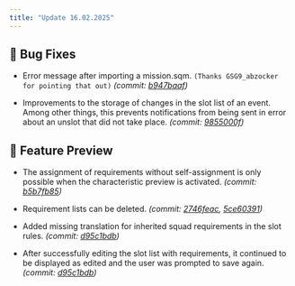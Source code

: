 ```yaml
---
title: "Update 16.02.2025"
---
```



<Releases server="2.16.1" serverNew frontend="1.15.1" frontendNew/>

## 🐞 Bug Fixes

* Error message after importing a mission.sqm. `(Thanks GSG9_abzocker for pointing that out)` _(commit: [b947baaf](https://github.com/Alf-Melmac/slotbotServer/commit/b947baafe2661cdcddd7d19a75145e09b814fe71))_

* Improvements to the storage of changes in the slot list of an event. Among other things, this prevents notifications from being sent in error about an unslot that did not take place. _(commit: [9855000f](https://github.com/Alf-Melmac/slotbotServer/commit/9855000f05f069cc8bc9c97e714a1d642786d134))_

## 🔮 Feature Preview

* The assignment of requirements without self-assignment is only possible when the characteristic preview is activated. _(commit: [b5b7fb85](https://github.com/Alf-Melmac/slotbot-frontend/commit/b5b7fb854d3d9de055b14636b9c5c9d17f40af44))_

* Requirement lists can be deleted. _(commit: [2746feac](https://github.com/Alf-Melmac/slotbot-frontend/commit/2746feac5210dac2fe363ef21b8f327fc92f23e1), [5ce60391](https://github.com/Alf-Melmac/slotbotServer/commit/5ce60391573b5f82adeabe2f6d305fb59cb91f00))_

* Added missing translation for inherited squad requirements in the slot rules. _(commit: [d95c1bdb](https://github.com/Alf-Melmac/slotbot-frontend/commit/d95c1bdb31e80382769758c310d42ae3a04c5da9))_

* After successfully editing the slot list with requirements, it continued to be displayed as edited and the user was prompted to save again. _(commit: [d95c1bdb](https://github.com/Alf-Melmac/slotbot-frontend/commit/d95c1bdb31e80382769758c310d42ae3a04c5da9))_
